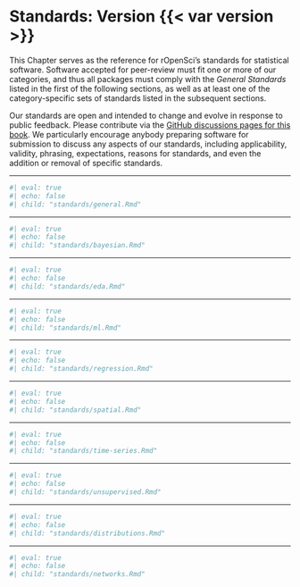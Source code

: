 # Standards: Version {{< var version >}} {#standards}

<!---
NOTE: The names of the chunks in this file are used to define the "official"
full-text version of categories processed by the 'srr' package. These chunk
names must not be modified!
--->

This Chapter serves as the reference for rOpenSci's standards for statistical
software. Software accepted for peer-review must fit one or more of our
categories, and thus all packages must comply with the *General Standards*
listed in the first of the following sections, as well as at least one of the
category-specific sets of standards listed in the subsequent sections.

Our standards are open and intended to change and evolve in response to public
feedback. Please contribute via the [GitHub discussions pages for this
book](https://github.com/ropensci/statistical-software-review-book/discussions).
We particularly encourage anybody preparing software for submission to discuss
any aspects of our standards, including applicability, validity, phrasing,
expectations, reasons for standards, and even the addition or removal of
specific standards.


---

```r
#| eval: true
#| echo: false
#| child: "standards/general.Rmd"
```

---

```r
#| eval: true
#| echo: false
#| child: "standards/bayesian.Rmd"
```

---

```r
#| eval: true
#| echo: false
#| child: "standards/eda.Rmd"
```

---

```r
#| eval: true
#| echo: false
#| child: "standards/ml.Rmd"
```

---

```r
#| eval: true
#| echo: false
#| child: "standards/regression.Rmd"
```

---

```r
#| eval: true
#| echo: false
#| child: "standards/spatial.Rmd"
```

---


```r
#| eval: true
#| echo: false
#| child: "standards/time-series.Rmd"
```

---

```r
#| eval: true
#| echo: false
#| child: "standards/unsupervised.Rmd"
```

---

```r
#| eval: true
#| echo: false
#| child: "standards/distributions.Rmd"
```

---

```r
#| eval: true
#| echo: false
#| child: "standards/networks.Rmd"
```
